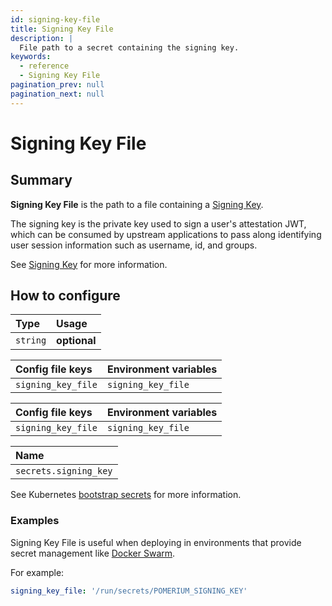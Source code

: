 ```yaml
---
id: signing-key-file
title: Signing Key File
description: |
  File path to a secret containing the signing key.
keywords:
  - reference
  - Signing Key File
pagination_prev: null
pagination_next: null
---
```



# Signing Key File

## Summary

**Signing Key File** is the path to a file containing a [Signing Key](./signing-key).

The signing key is the private key used to sign a user's attestation JWT, which can be consumed by upstream applications to pass along identifying user session information such as username, id, and groups.

See [Signing Key](./signing-key) for more information.

## How to configure

| **Type** | **Usage**    |
| :------- | :----------- |
| `string` | **optional** |

<Tabs>
<TabItem value="Core" label="Core">

| **Config file keys** | **Environment variables** |
| :------------------- | :------------------------ |
| `signing_key_file`   | `signing_key_file`        |

</TabItem>
<TabItem value="Enterprise" label="Enterprise">

| **Config file keys** | **Environment variables** |
| :------------------- | :------------------------ |
| `signing_key_file`   | `signing_key_file`        |

</TabItem>
<TabItem value="Kubernetes" label="Kubernetes">

| **Name**              |
| :-------------------- |
| `secrets.signing_key` |

See Kubernetes [bootstrap secrets](/docs/deploying/k8s/reference#spec) for more information.

</TabItem>
</Tabs>

### Examples

Signing Key File is useful when deploying in environments that provide secret management like [Docker Swarm](https://docs.docker.com/engine/swarm/secrets/).

For example:

```yaml
signing_key_file: '/run/secrets/POMERIUM_SIGNING_KEY'
```
